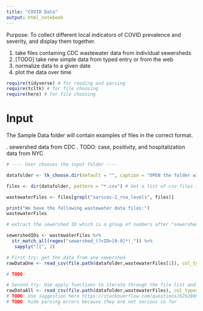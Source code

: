 ```yaml
---
title: "COVID Data"
output: html_notebook
---
```


Purpose: To collect different local indicators of COVID prevalence and severity, and display them together.

#. take files containing CDC wastewater data from individual sewersheds
#. [TODO] take new simple data from typed entry or from the web
#. normalize data to a given date
#. plot the data over time

```r
require(tidyverse) # for reading and parsing
require(tcltk) # for file choosing
require(here) # for file choosing

```

# Input
The Sample Data folder will contain examples of files in the correct format.

. sewershed data from CDC
. TODO: case, positivity, and hospitalization data from NYC

```r

# ---- User chooses the input folder ----

datafolder <- tk_choose.dir(default = "", caption = "OPEN the folder with source data") # prompt user

files <- dir(datafolder, pattern = "*.csv") # Get a list of csv files in the folder

wastewaterFiles <- files[grepl("sarscov-2_rna_levels", files)]

print("We have the following wastewater data files:")
wastewaterFiles
```

```r

# extract the sewershed ID which is a group of numbers after "sewershed_"

sewershedIDs <- wastewaterFiles %>% 
  str_match_all(regex("sewershed_(?<ID>[0-9]*)_")) %>%
   sapply("[[", 2)

```

``` r

# First try: get the data from one sewershed
rawDataOne <- read_csv(file.path(datafolder,wastewaterFiles[1]), col_types = cols(Date = col_date("%m/%d/%y"), Conc = col_double()), skip = 2) %>% `colnames<-`(c("Date", sewershedIDs[1]))

# TODO: 

# Second try: Use apply functions to iterate through the file list and make a df for each sewershed
rawDataAll <- read_csv(file.path(datafolder,wastewaterFiles), col_types = cols(Date = col_date("%m/%d/%y"), Conc = col_double()), skip = 2) %>% `colnames<-`(c("Date", sewershedIDs[1]))
# TODO: Use suggestion here https://stackoverflow.com/questions/62928897/r-merge-multiple-dataframes-by-date-without-repeating-dates to merge the data to get a single date column and multiple sewersheds 
# TODO: hide parsing errors because they are not serious so far 
```